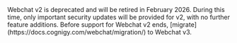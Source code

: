 <Warning>
  Webchat v2 is deprecated and will be retired in February 2026. During this time, only important security updates will be provided for v2, with no further feature additions.
  Before support for Webchat v2 ends, [migrate](https://docs.cognigy.com/webchat/migration/) to Webchat v3.
</Warning>